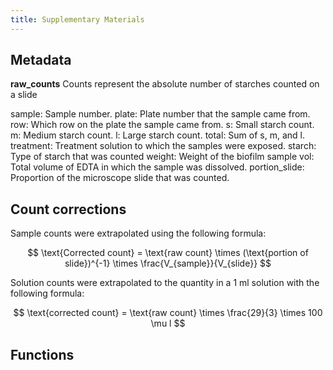 ---
title: Supplementary Materials
---

## Metadata

**raw_counts**
<!-- insert data type for each column -->
Counts represent the absolute number of starches counted on a slide

sample: Sample number.
plate: Plate number that the sample came from.
row: Which row on the plate the sample came from.
s: Small starch count.
m: Medium starch count.
l: Large starch count.
total: Sum of s, m, and l.
treatment: Treatment solution to which the samples were exposed.
starch: Type of starch that was counted
weight: Weight of the biofilm sample
vol: Total volume of EDTA in which the sample was dissolved.
portion_slide: Proportion of the microscope slide that was counted.

## Count corrections

Sample counts were extrapolated using the following formula:

$$ \text{Corrected count} = \text{raw count} \times (\text{portion of slide})^{-1} \times \frac{V_{sample}}{V_{slide}} $$

Solution counts were extrapolated to the quantity in a 1 ml solution with
the following formula:

$$ \text{corrected count} = \text{raw count} \times \frac{29}{3} \times 100 \mu l $$

## Functions
